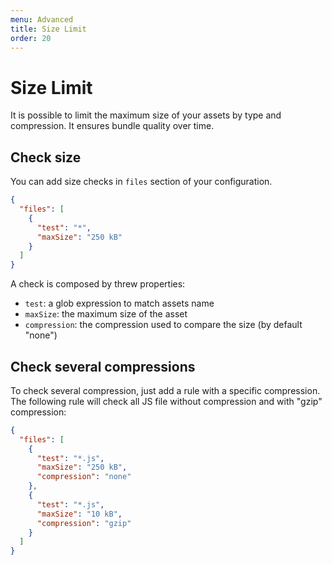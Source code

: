 ```yaml
---
menu: Advanced
title: Size Limit
order: 20
---
```


# Size Limit

It is possible to limit the maximum size of your assets by type and compression. It ensures bundle quality over time.

## Check size

You can add size checks in `files` section of your configuration.

```json
{
  "files": [
    {
      "test": "*",
      "maxSize": "250 kB"
    }
  ]
}
```

A check is composed by threw properties:

- `test`: a glob expression to match assets name
- `maxSize`: the maximum size of the asset
- `compression`: the compression used to compare the size (by default "none")

## Check several compressions

To check several compression, just add a rule with a specific compression. The following rule will check all JS file without compression and with "gzip" compression:

```json
{
  "files": [
    {
      "test": "*.js",
      "maxSize": "250 kB",
      "compression": "none"
    },
    {
      "test": "*.js",
      "maxSize": "10 kB",
      "compression": "gzip"
    }
  ]
}
```
